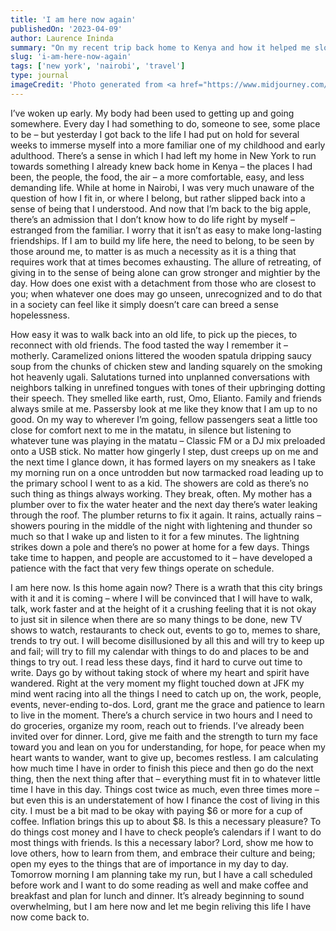 ```yaml
---
title: 'I am here now again'
publishedOn: '2023-04-09'
author: Laurence Ininda
summary: "On my recent trip back home to Kenya and how it helped me slow down, reconnect with what's important and gave me time to reflect on my getting back to the hectic life in New York."
slug: 'i-am-here-now-again'
tags: ['new york', 'nairobi', 'travel']
type: journal
imageCredit: 'Photo generated from <a href="https://www.midjourney.com/app/jobs/f26c3a36-ae73-4d90-9435-f4105ec5b8fa/"> Midjourney AI<a/>'
---
```


I’ve woken up early.
My body had been used to getting up and going somewhere.
Every day I had something to do, someone to see, some place to be – but yesterday I got back to the life I had put on hold for several weeks to immerse myself into a more familiar one of my childhood and early adulthood.
There’s a sense in which I had left my home in New York to run towards something I already knew back home in Kenya – the places I had been, the people, the food, the air – a more comfortable, easy, and less demanding life.
While at home in Nairobi, I was very much unaware of the question of how I fit in, or where I belong, but rather slipped back into a sense of being that I understood.
And now that I’m back to the big apple, there’s an admission that I don’t know how to do life right by myself – estranged from the familiar.
I worry that it isn’t as easy to make long-lasting friendships.
If I am to build my life here, the need to belong, to be seen by those around me, to matter is as much a necessity as it is a thing that requires work that at times becomes exhausting.
The allure of retreating, of giving in to the sense of being alone can grow stronger and mightier by the day.
How does one exist with a detachment from those who are closest to you; when whatever one does may go unseen, unrecognized and to do that in a society can feel like it simply doesn’t care can breed a sense hopelessness.

How easy it was to walk back into an old life, to pick up the pieces, to reconnect with old friends.
The food tasted the way I remember it – motherly.
Caramelized onions littered the wooden spatula dripping saucy soup from the chunks of chicken stew and landing squarely on the smoking hot heavenly ugali.
Salutations turned into unplanned conversations with neighbors talking in unrefined tongues with tones of their upbringing dotting their speech.
They smelled like earth, rust, Omo, Elianto.
Family and friends always smile at me.
Passersby look at me like they know that I am up to no good.
On my way to wherever I’m going, fellow passengers seat a little too close for comfort next to me in the matatu, in silence but listening to whatever tune was playing in the matatu – Classic FM or a DJ mix preloaded onto a USB stick.
No matter how gingerly I step, dust creeps up on me and the next time I glance down, it has formed layers on my sneakers as I take my morning run on a once untrodden but now tarmacked road leading up to the primary school I went to as a kid.
The showers are cold as there’s no such thing as things always working.
They break, often.
My mother has a plumber over to fix the water heater and the next day there’s water leaking through the roof.
The plumber returns to fix it again.
It rains, actually rains – showers pouring in the middle of the night with lightening and thunder so much so that I wake up and listen to it for a few minutes.
The lightning strikes down a pole and there’s no power at home for a few days.
Things take time to happen, and people are accustomed to it – have developed a patience with the fact that very few things operate on schedule.

I am here now.
Is this home again now? There is a wrath that this city brings with it and it is coming – where I will be convinced that I will have to walk, talk, work faster and at the height of it a crushing feeling that it is not okay to just sit in silence when there are so many things to be done, new TV shows to watch, restaurants to check out, events to go to, memes to share, trends to try out.
I will become disillusioned by all this and will try to keep up and fail; will try to fill my calendar with things to do and places to be and things to try out.
I read less these days, find it hard to curve out time to write.
Days go by without taking stock of where my heart and spirit have wandered.
Right at the very moment my flight touched down at JFK my mind went racing into all the things I need to catch up on, the work, people, events, never-ending to-dos.
Lord, grant me the grace and patience to learn to live in the moment.
There’s a church service in two hours and I need to do groceries, organize my room, reach out to friends.
I’ve already been invited over for dinner.
Lord, give me faith and the strength to turn my face toward you and lean on you for understanding, for hope, for peace when my heart wants to wander, want to give up, becomes restless.
I am calculating how much time I have in order to finish this piece and then go do the next thing, then the next thing after that – everything must fit in to whatever little time I have in this day.
Things cost twice as much, even three times more – but even this is an understatement of how I finance the cost of living in this city.
I must be a bit mad to be okay with paying $6 or more for a cup of coffee.
Inflation brings this up to about $8.
Is this a necessary pleasure? To do things cost money and I have to check people’s calendars if I want to do most things with friends.
Is this a necessary labor? Lord, show me how to love others, how to learn from them, and embrace their culture and being; open my eyes to the things that are of importance in my day to day.
Tomorrow morning I am planning take my run, but I have a call scheduled before work and I want to do some reading as well and make coffee and breakfast and plan for lunch and dinner.
It’s already beginning to sound overwhelming, but I am here now and let me begin reliving this life I have now come back to.
